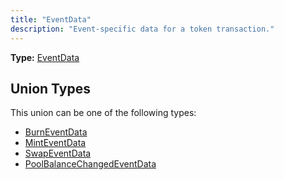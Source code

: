 ```yaml
---
title: "EventData"
description: "Event-specific data for a token transaction."
---
```


**Type:** [EventData](/api-reference/types/eventdata)

## Union Types

This union can be one of the following types:

- [BurnEventData](/api-reference/types/burneventdata)
- [MintEventData](/api-reference/types/minteventdata)
- [SwapEventData](/api-reference/types/swapeventdata)
- [PoolBalanceChangedEventData](/api-reference/types/poolbalancechangedeventdata)

